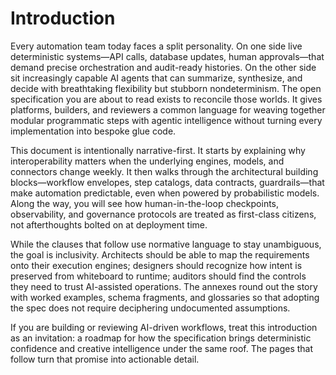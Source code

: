# Introduction

Every automation team today faces a split personality. On one side live deterministic systems—API calls, database updates, human approvals—that demand precise orchestration and audit-ready histories. On the other side sit increasingly capable AI agents that can summarize, synthesize, and decide with breathtaking flexibility but stubborn nondeterminism. The open specification you are about to read exists to reconcile those worlds. It gives platforms, builders, and reviewers a common language for weaving together modular programmatic steps with agentic intelligence without turning every implementation into bespoke glue code.

This document is intentionally narrative-first. It starts by explaining why interoperability matters when the underlying engines, models, and connectors change weekly. It then walks through the architectural building blocks—workflow envelopes, step catalogs, data contracts, guardrails—that make automation predictable, even when powered by probabilistic models. Along the way, you will see how human-in-the-loop checkpoints, observability, and governance protocols are treated as first-class citizens, not afterthoughts bolted on at deployment time.

While the clauses that follow use normative language to stay unambiguous, the goal is inclusivity. Architects should be able to map the requirements onto their execution engines; designers should recognize how intent is preserved from whiteboard to runtime; auditors should find the controls they need to trust AI-assisted operations. The annexes round out the story with worked examples, schema fragments, and glossaries so that adopting the spec does not require deciphering undocumented assumptions.

If you are building or reviewing AI-driven workflows, treat this introduction as an invitation: a roadmap for how the specification brings deterministic confidence and creative intelligence under the same roof. The pages that follow turn that promise into actionable detail.
